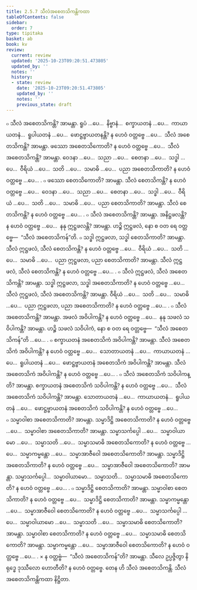 ```yaml
---
title: 2.5.7 သီလံအစေတသိကန္တိကထာ
tableOfContents: false
sidebar:
  order: 7
type: tipitaka
basket: ab
book: kv
review:
  current: review
  updated: '2025-10-23T09:20:51.473805'
  updated_by: ''
  notes: ''
  history:
  - state: review
    date: '2025-10-23T09:20:51.473805'
    updated_by: ''
    notes: ''
    previous_state: draft
---
```



<ReviewStatus review={frontmatter.review} showDetails={true} />

<HypothesisAnnotation frontmatter={frontmatter} />

<DynamicBreadcrumb />

<Division number="590" book="kv" e="ch" v="32" p="317">

<Paragraph number="1972" book="kv">
๐ သီလံ အစေတသိကန္တိ? အာမန္တာ. ရူပံ …ပေ…  နိဗ္ဗာနံ…  စက္ခာယတနံ …ပေ…  ကာယာယတနံ…  ရူပါယတနံ …ပေ…  ဖောဋ္ဌဗ္ဗာယတနန္တိ? န ဟေဝံ ဝတ္တဗ္ဗေ …ပေ…  သီလံ အစေတသိကန္တိ? အာမန္တာ. ဖဿော အစေတသိကောတိ? န ဟေဝံ ဝတ္တဗ္ဗေ …ပေ…  သီလံ အစေတသိကန္တိ? အာမန္တာ. ဝေဒနာ …ပေ…  သညာ …ပေ…  စေတနာ …ပေ…  သဒ္ဓါ …ပေ…  ဝီရိယံ …ပေ…  သတိ …ပေ…  သမာဓိ …ပေ…  ပညာ အစေတသိကာတိ? န ဟေဝံ ဝတ္တဗ္ဗေ …ပေ… .
</Paragraph>

<Paragraph number="1973" book="kv">
๐ ဖဿော စေတသိကောတိ? အာမန္တာ. သီလံ စေတသိကန္တိ? န ဟေဝံ ဝတ္တဗ္ဗေ …ပေ…  ဝေဒနာ …ပေ…  သညာ …ပေ…  စေတနာ …ပေ…  သဒ္ဓါ …ပေ…  ဝီရိယံ …ပေ…  သတိ …ပေ…  သမာဓိ …ပေ…  ပညာ စေတသိကာတိ? အာမန္တာ. သီလံ စေတသိကန္တိ? န ဟေဝံ ဝတ္တဗ္ဗေ …ပေ… .
</Paragraph>

</Division>
<Division number="591" book="kv" e="ch" v="32" p="317">

<Paragraph number="1974" book="kv">
๐ သီလံ အစေတသိကန္တိ? အာမန္တာ. အနိဋ္ဌဖလန္တိ? န ဟေဝံ ဝတ္တဗ္ဗေ …ပေ…  နနု ဣဋ္ဌဖလန္တိ? အာမန္တာ. ဟဉ္စိ ဣဋ္ဌဖလံ, နော စ ဝတ ရေ ဝတ္တဗ္ဗေ—  “သီလံ အစေတသိကန်”တိ.
</Paragraph>

<Paragraph number="1975" book="kv">
๐ သဒ္ဓါ ဣဋ္ဌဖလာ, သဒ္ဓါ စေတသိကာတိ? အာမန္တာ. သီလံ ဣဋ္ဌဖလံ, သီလံ စေတသိကန္တိ? န ဟေဝံ ဝတ္တဗ္ဗေ …ပေ…  ဝီရိယံ …ပေ…  သတိ …ပေ…  သမာဓိ …ပေ…  ပညာ ဣဋ္ဌဖလာ, ပညာ စေတသိကာတိ? အာမန္တာ. သီလံ ဣဋ္ဌဖလံ, သီလံ စေတသိကန္တိ? န ဟေဝံ ဝတ္တဗ္ဗေ …ပေ… .
</Paragraph>

<Paragraph number="1976" book="kv">
๐ သီလံ ဣဋ္ဌဖလံ, သီလံ အစေတသိကန္တိ? အာမန္တာ. သဒ္ဓါ ဣဋ္ဌဖလာ, သဒ္ဓါ အစေတသိကာတိ? န ဟေဝံ ဝတ္တဗ္ဗေ …ပေ…  သီလံ ဣဋ္ဌဖလံ, သီလံ အစေတသိကန္တိ? အာမန္တာ. ဝီရိယံ …ပေ…  သတိ …ပေ…  သမာဓိ …ပေ…  ပညာ ဣဋ္ဌဖလာ, ပညာ အစေတသိကာတိ? န ဟေဝံ ဝတ္တဗ္ဗေ …ပေ… .
</Paragraph>

</Division>
<Division number="592" book="kv" e="ch" v="32" p="318">

<Paragraph number="1977" book="kv">
๐ သီလံ အစေတသိကန္တိ? အာမန္တာ. အဖလံ အဝိပါကန္တိ? န ဟေဝံ ဝတ္တဗ္ဗေ …ပေ…  နနု သဖလံ သဝိပါကန္တိ? အာမန္တာ. ဟဉ္စိ သဖလံ သဝိပါကံ, နော စ ဝတ ရေ ဝတ္တဗ္ဗေ—  “သီလံ အစေတသိကန်”တိ …ပေ… .
</Paragraph>

<Paragraph number="1978" book="kv">
๐ စက္ခာယတနံ အစေတသိကံ အဝိပါကန္တိ? အာမန္တာ. သီလံ အစေတသိကံ အဝိပါကန္တိ? န ဟေဝံ ဝတ္တဗ္ဗေ …ပေ…  သောတာယတနံ …ပေ…  ကာယာယတနံ …ပေ…  ရူပါယတနံ …ပေ…  ဖောဋ္ဌဗ္ဗာယတနံ အစေတသိကံ အဝိပါကန္တိ? အာမန္တာ. သီလံ အစေတသိကံ အဝိပါကန္တိ? န ဟေဝံ ဝတ္တဗ္ဗေ …ပေ… .
</Paragraph>

<Paragraph number="1979" book="kv">
๐ သီလံ အစေတသိကံ သဝိပါကန္တိ? အာမန္တာ. စက္ခာယတနံ အစေတသိကံ သဝိပါကန္တိ? န ဟေဝံ ဝတ္တဗ္ဗေ …ပေ…  သီလံ အစေတသိကံ သဝိပါကန္တိ? အာမန္တာ. သောတာယတနံ …ပေ…  ကာယာယတနံ…  ရူပါယတနံ …ပေ…  ဖောဋ္ဌဗ္ဗာယတနံ အစေတသိကံ သဝိပါကန္တိ? န ဟေဝံ ဝတ္တဗ္ဗေ …ပေ…
</Paragraph>

</Division>
<Division number="593" book="kv" e="ch" v="32" p="318">

<Paragraph number="1980" book="kv">
๐ သမ္မာဝါစာ အစေတသိကာတိ? အာမန္တာ. သမ္မာဒိဋ္ဌိ အစေတသိကာတိ? န ဟေဝံ ဝတ္တဗ္ဗေ …ပေ…  သမ္မာဝါစာ အစေတသိကာတိ? အာမန္တာ. သမ္မာသင်္ကပ္ပေါ …ပေ…  သမ္မာဝါယာမော …ပေ…  သမ္မာသတိ …ပေ…  သမ္မာသမာဓိ အစေတသိကောတိ? န ဟေဝံ ဝတ္တဗ္ဗေ …ပေ…  သမ္မာကမ္မန္တော …ပေ…  သမ္မာအာဇီဝေါ အစေတသိကောတိ? အာမန္တာ. သမ္မာဒိဋ္ဌိ အစေတသိကာတိ? န ဟေဝံ ဝတ္တဗ္ဗေ …ပေ…  သမ္မာအာဇီဝေါ အစေတသိကောတိ? အာမန္တာ. သမ္မာသင်္ကပ္ပေါ…  သမ္မာဝါယာမော…  သမ္မာသတိ…  သမ္မာသမာဓိ အစေတသိကောတိ? န ဟေဝံ ဝတ္တဗ္ဗေ …ပေ… .
</Paragraph>

<Paragraph number="1981" book="kv">
๐ သမ္မာဒိဋ္ဌိ စေတသိကာတိ? အာမန္တာ. သမ္မာဝါစာ စေတသိကာတိ? န ဟေဝံ ဝတ္တဗ္ဗေ …ပေ…  သမ္မာဒိဋ္ဌိ စေတသိကာတိ? အာမန္တာ. သမ္မာကမ္မန္တော …ပေ…  သမ္မာအာဇီဝေါ စေတသိကောတိ? န ဟေဝံ ဝတ္တဗ္ဗေ …ပေ…  သမ္မာသင်္ကပ္ပေါ …ပေ…  သမ္မာဝါယာမော …ပေ…  သမ္မာသတိ …ပေ…  သမ္မာသမာဓိ စေတသိကောတိ? အာမန္တာ. သမ္မာဝါစာ စေတသိကာတိ? န ဟေဝံ ဝတ္တဗ္ဗေ …ပေ…  သမ္မာသမာဓိ စေတသိကောတိ? အာမန္တာ. သမ္မာကမ္မန္တော …ပေ…  သမ္မာအာဇီဝေါ စေတသိကောတိ? န ဟေဝံ ဝတ္တဗ္ဗေ …ပေ… .
</Paragraph>

</Division>
<Division number="594" book="kv" e="ch" v="32" p="319">

<Paragraph number="1982" book="kv">
× န ဝတ္တဗ္ဗံ—  “သီလံ အစေတသိကန်”တိ? အာမန္တာ. သီလေ ဥပ္ပဇ္ဇိတွာ နိရုဒ္ဓေ ဒုဿီလော ဟောတီတိ? န ဟေဝံ ဝတ္တဗ္ဗေ. တေန ဟိ သီလံ အစေတသိကန္တိ.

</Paragraph>
</Division>

<Paragraph number="1983" type="center" book="kv">
သီလံ အစေတသိကန္တိကထာ နိဋ္ဌိတာ.
</Paragraph>